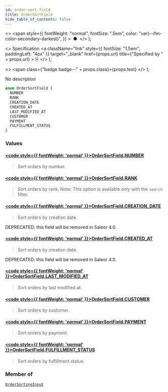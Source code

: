 ```yaml
---
id: order-sort-field
title: OrderSortField
hide_table_of_contents: false
---
```


  <>
    <span
      style={{
        fontWeight: "normal",
        fontSize: ".5em",
        color: "var(--ifm-color-secondary-darkest)",
      }}
    >
      &nbsp;●&nbsp;
    </span>
  </>
);

  <>
    Specification
    <a
      className="link"
      style={{ fontSize: "1.5em", paddingLeft: "4px" }}
      target="\_blank"
      href={props.url}
      title={"Specified by " + props.url}
    >
      ⎘
    </a>
  </>
);

  <>
    <span class={"badge badge--" + props.class}>{props.text}</span>
  </>
);

No description

```graphql
enum OrderSortField {
  NUMBER
  RANK
  CREATION_DATE
  CREATED_AT
  LAST_MODIFIED_AT
  CUSTOMER
  PAYMENT
  FULFILLMENT_STATUS
}
```

### Values

#### [<code style={{ fontWeight: 'normal' }}>OrderSortField.<b>NUMBER</b></code>](#)

> Sort orders by number.

#### [<code style={{ fontWeight: 'normal' }}>OrderSortField.<b>RANK</b></code>](#)

> Sort orders by rank. Note: This option is available only with the `search` filter.

#### [<code style={{ fontWeight: 'normal' }}>OrderSortField.<b>CREATION_DATE</b></code>](#)

> Sort orders by creation date.

DEPRECATED: this field will be removed in Saleor 4.0.

>

#### [<code style={{ fontWeight: 'normal' }}>OrderSortField.<b>CREATED_AT</b></code>](#)

> Sort orders by creation date.

DEPRECATED: this field will be removed in Saleor 4.0.

>

#### [<code style={{ fontWeight: 'normal' }}>OrderSortField.<b>LAST_MODIFIED_AT</b></code>](#)

> Sort orders by last modified at.

#### [<code style={{ fontWeight: 'normal' }}>OrderSortField.<b>CUSTOMER</b></code>](#)

> Sort orders by customer.

#### [<code style={{ fontWeight: 'normal' }}>OrderSortField.<b>PAYMENT</b></code>](#)

> Sort orders by payment.

#### [<code style={{ fontWeight: 'normal' }}>OrderSortField.<b>FULFILLMENT_STATUS</b></code>](#)

> Sort orders by fulfillment status.

### Member of

[`OrderSortingInput`](../../../developer/api-reference/inputs/order-sorting-input) <Badge class="secondary" text="input"/>
